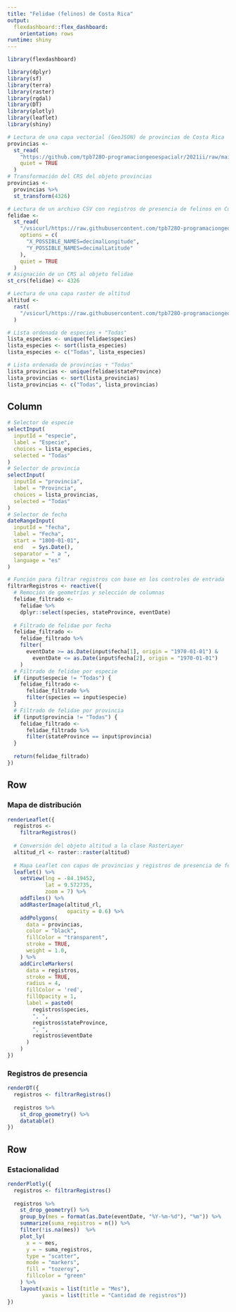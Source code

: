 ```yaml
---
title: "Felidae (felinos) de Costa Rica"
output: 
  flexdashboard::flex_dashboard:
    orientation: rows
runtime: shiny    
---
```


```r
library(flexdashboard)
```

```r
library(dplyr)
library(sf)
library(terra)
library(raster)
library(rgdal)
library(DT)
library(plotly)
library(leaflet)
library(shiny)
```

```r
# Lectura de una capa vectorial (GeoJSON) de provincias de Costa Rica
provincias <-
  st_read(
    "https://github.com/tpb728O-programaciongeoespacialr/2021ii/raw/main/datos/ign/delimitacion-territorial-administrativa/provincias-simplificadas_100m.geojson",
    quiet = TRUE
  )
# Transformación del CRS del objeto provincias
provincias <-
  provincias %>%
  st_transform(4326)

# Lectura de un archivo CSV con registros de presencia de felinos en Costa Rica
felidae <-
  st_read(
    "/vsicurl/https://raw.githubusercontent.com/tpb728O-programaciongeoespacialr/2021ii/main/datos/gbif/felidae.csv",
    options = c(
      "X_POSSIBLE_NAMES=decimalLongitude",
      "Y_POSSIBLE_NAMES=decimalLatitude"
    ),
    quiet = TRUE
  )
# Asignación de un CRS al objeto felidae
st_crs(felidae) <- 4326

# Lectura de una capa raster de altitud
altitud <-
  rast(
    "/vsicurl/https://raw.githubusercontent.com/tpb728O-programaciongeoespacialr/2021ii/master/datos/worldclim/altitud.tif"
  )

# Lista ordenada de especies + "Todas"
lista_especies <- unique(felidae$species)
lista_especies <- sort(lista_especies)
lista_especies <- c("Todas", lista_especies)

# Lista ordenada de provincias + "Todas"
lista_provincias <- unique(felidae$stateProvince)
lista_provincias <- sort(lista_provincias)
lista_provincias <- c("Todas", lista_provincias)
```

Column {.sidebar}
-------------------------------------

```r
# Selector de especie
selectInput(
  inputId = "especie",
  label = "Especie",
  choices = lista_especies,
  selected = "Todas"
)
# Selector de provincia
selectInput(
  inputId = "provincia",
  label = "Provincia",
  choices = lista_provincias,
  selected = "Todas"
)
# Selector de fecha
dateRangeInput(
  inputId = "fecha",
  label = "Fecha",
  start = "1800-01-01",
  end   = Sys.Date(),
  separator = " a ",
  language = "es"
)

# Función para filtrar registros con base en los controles de entrada
filtrarRegistros <- reactive({
  # Remoción de geometrías y selección de columnas
  felidae_filtrado <-
    felidae %>%
    dplyr::select(species, stateProvince, eventDate)
  
  # Filtrado de felidae por fecha
  felidae_filtrado <-
    felidae_filtrado %>%
    filter(
      eventDate >= as.Date(input$fecha[1], origin = "1970-01-01") &
        eventDate <= as.Date(input$fecha[2], origin = "1970-01-01")
    )
  # Filtrado de felidae por especie
  if (input$especie != "Todas") {
    felidae_filtrado <-
      felidae_filtrado %>%
      filter(species == input$especie)
  }
  # Filtrado de felidae por provincia
  if (input$provincia != "Todas") {
    felidae_filtrado <-
      felidae_filtrado %>%
      filter(stateProvince == input$provincia)
  }
  
  return(felidae_filtrado)
})
```

Row
-----------------------------------------------------------------------

### Mapa de distribución

```r
renderLeaflet({
  registros <-
    filtrarRegistros()
  
  # Conversión del objeto altitud a la clase RasterLayer
  altitud_rl <- raster::raster(altitud)
  
  # Mapa Leaflet con capas de provincias y registros de presencia de felinos
  leaflet() %>%
    setView(lng = -84.19452,
            lat = 9.572735,
            zoom = 7) %>%
    addTiles() %>%
    addRasterImage(altitud_rl,
                   opacity = 0.6) %>%
    addPolygons(
      data = provincias,
      color = "black",
      fillColor = "transparent",
      stroke = TRUE,
      weight = 1.0,
    ) %>%
    addCircleMarkers(
      data = registros,
      stroke = TRUE,
      radius = 4,
      fillColor = 'red',
      fillOpacity = 1,
      label = paste0(
        registros$species,
        ", ",
        registros$stateProvince,
        ", ",
        registros$eventDate
      )
    )
})
```

### Registros de presencia

```r
renderDT({
  registros <- filtrarRegistros()
  
  registros %>%
    st_drop_geometry() %>%
    datatable()
})
```

Row
-----------------------------------------------------------------------

### Estacionalidad

```r
renderPlotly({
  registros <- filtrarRegistros()
  
  registros %>%
    st_drop_geometry() %>%
    group_by(mes = format(as.Date(eventDate, "%Y-%m-%d"), "%m")) %>%
    summarize(suma_registros = n()) %>%
    filter(!is.na(mes))  %>%
    plot_ly(
      x = ~ mes,
      y = ~ suma_registros,
      type = "scatter",
      mode = "markers",
      fill = "tozeroy",
      fillcolor = "green"
    ) %>%
    layout(xaxis = list(title = "Mes"),
           yaxis = list(title = "Cantidad de registros"))
})
```